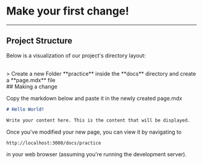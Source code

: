 
# Make your first change!

---

## Project Structure

Below is a visualization of our project's directory layout:
<FileTreeDemo />

<br />
> Create a new Folder **practice** inside the **docs** directory and create a **page.mdx** file 

<br />
## Making a change

Copy the markdown below and paste it in the newly created page.mdx
```markdown
# Hello World!

Write your content here. This is the content that will be displayed.
```

Once you've modified your new page, you can view it by navigating to 
```url
http://localhost:3000/docs/practice
``` 
in your web browser (assuming you're running the development server).

<Navigation previous="/docs/quick-setup" next="/docs/routing" />